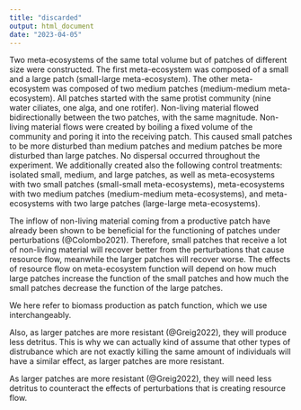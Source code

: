 ```yaml
---
title: "discarded"
output: html_document
date: "2023-04-05"
---
```


Two meta-ecosystems of the same total volume but of patches of different size were constructed. The first meta-ecosystem was composed of a small and a large patch (small-large meta-ecosystem). The other meta-ecosystem was composed of two medium patches (medium-medium meta-ecosystem). All patches started with the same protist community (nine water ciliates, one alga, and one rotifer). Non-living material flowed bidirectionally between the two patches, with the same magnitude. Non-living material flows were created by boiling a fixed volume of the community and poring it into the receiving patch. This caused small patches to be more disturbed than medium patches and medium patches be more disturbed than large patches. No dispersal occurred throughout the experiment. We additionally created also the following control treatments: isolated small, medium, and large patches, as well as meta-ecosystems with two small patches (small-small meta-ecosystems), meta-ecosystems with two medium patches (medium-medium meta-ecosystems), and meta-ecosystems with two large patches (large-large meta-ecosystems).

The inflow of non-living material coming from a productive patch have already been shown to be beneficial for the functioning of patches under perturbations (@Colombo2021). Therefore, small patches that receive a lot of non-living material will recover better from the perturbations that cause resource flow, meanwhile the larger patches will recover worse. The effects of resource flow on meta-ecosystem function will depend on how much large patches increase the function of the small patches and how much the small patches decrease the function of the large patches.

We here refer to biomass production as patch function, which we use interchangeably. 

Also, as larger patches are more resistant (@Greig2022), they will produce less detritus. This is why we can actually kind of assume that other types of distrubance which are not exactly killing the same amount of individuals will have a similar effect, as larger patches are more resistant.

As larger patches are more resistant (@Greig2022), they will need less detritus to counteract the effects of perturbations that is creating resource flow.